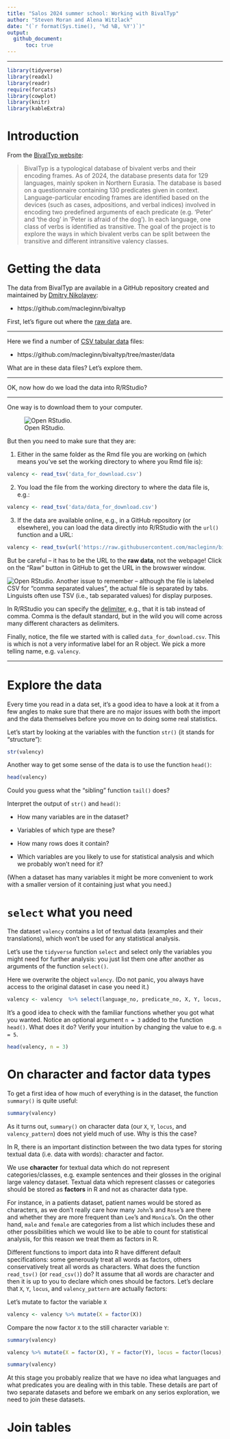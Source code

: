 ```yaml
---
title: "Salos 2024 summer school: Working with BivalTyp"
author: "Steven Moran and Alena Witzlack"
date: "(`r format(Sys.time(), '%d %B, %Y')`)"
output:
  github_document:
      toc: true
---
```


***

```r
library(tidyverse)
library(readxl)
library(readr)
require(forcats)
library(cowplot)
library(knitr)
library(kableExtra)
```

# Introduction

From the [BivalTyp website](https://www.bivaltyp.info):

> BivalTyp is a typological database of bivalent verbs and their encoding frames. As of 2024, the database presents data for 129 languages, mainly spoken in Northern Eurasia. The database is based on a questionnaire containing 130 predicates given in context. Language-particular encoding frames are identified based on the devices (such as cases, adpositions, and verbal indices) involved in encoding two predefined arguments of each predicate (e.g. ‘Peter’ and ‘the dog’ in ‘Peter is afraid of the dog’). In each language, one class of verbs is identified as transitive. The goal of the project is to explore the ways in which bivalent verbs can be split between the transitive and different intransitive valency classes.

# Getting the data

The data from BivalTyp are available in a GitHub repository created and maintained by [
Dmitry Nikolayev](https://dnikolaev.com):

* https://github.com/macleginn/bivaltyp

First, let's figure out where the [raw data](https://en.wikipedia.org/wiki/Raw_data) are.

***

Here we find a number of [CSV tabular data](https://en.wikipedia.org/wiki/Comma-separated_values) files:

* https://github.com/macleginn/bivaltyp/tree/master/data

What are in these data files? Let's explore them.

***

OK, now how do we load the data into R/RStudio?

***

One way is to download them to your computer.

![Open RStudio.](figures/download.png)

But then you need to make sure that they are:

1. Either in the same folder as the Rmd file you are working on (which means you've set the working directory to where you Rmd file is):

```r
valency <- read_tsv('data_for_download.csv')
```

2. You load the file from the working directory to where the data file is, e.g.:

```r
valency <- read_tsv('data/data_for_download.csv')
```

3. If the data are available online, e.g., in a GitHub repository (or elsewhere), you can load the data directly into R/RStudio with the ``url()`` function and a URL:

```r
valency <- read_tsv(url('https://raw.githubusercontent.com/macleginn/bivaltyp/master/data/data_for_download.csv'))
```

But be careful -- it has to be the URL to the **raw data**, not the webpage! Click on the "Raw" button in GitHub to get the URL in the browswer window.

![Open RStudio.](figures/raw.png)
Another issue to remember -- although the file is labeled CSV for "comma separated values", the actual file is separated by tabs. Linguists often use TSV (i.e., tab separated values) for display purposes.

In R/RStudio you can specify the [delimiter](https://en.wikipedia.org/wiki/Delimiter), e.g., that it is tab instead of comma. Comma is the default standard, but in the wild you will come across many different characters as delimiters.

Finally, notice, the file we started with is called `data_for_download.csv`. This is which is not a very informative label for an R object. We pick a more telling name, e.g. `valency`.

***

# Explore the data

Every time you read in a data set, it's a good idea to have a look at it from a few angles to make sure that there are no major issues with both the import and the data themselves before you move on to doing some real statistics.

Let's start by looking at the variables with the function `str()` (it stands for "structure"):

```r
str(valency)
```

Another way to get some sense of the data is to use the function `head()`:

```r
head(valency)
```


Could you guess what the "sibling" function `tail()` does?

Interpret the output of `str()` and `head()`:

- How many variables are in the dataset?

- Variables of which type are these?

- How many rows does it contain?

- Which variables are you likely to use for statistical analysis and which we probably won't need for it? 

(When a dataset has many variables it might be more convenient to work with a smaller version of it containing just what you need.)

# `select` what you need

The dataset `valency` contains a lot of textual data (examples and their translations), which won't be used for any statistical analysis. 

Let's use the `tidyverse` function `select` and select only the variables you might need for further analysis: you just list them one after another as arguments of the function  `select()`. 

Here we overwrite the object `valency`. (Do not panic, you always have access to the original dataset in case you need it.)

```r
valency <- valency  %>% select(language_no, predicate_no, X, Y, locus, valency_pattern)
```

It's a good idea to check with the familiar functions whether you got what you wanted. Notice an optional argument `n = 3` added to the function `head()`. What does it do? Verify your intuition by changing the value to e.g. `n = 5`.

```r
head(valency, n = 3)
```

# On character and factor data types

To get a first idea of how much of everything is in the dataset, the function `summary()` is quite useful: 

```r
summary(valency)
```

As it turns out, `summary()` on character data (our `X`, `Y`, `locus`, and `valency_pattern`) does not yield much of use. Why is this the case?

In R, there is an important distinction between the two data types for storing textual data (i.e. data with words): character and factor. 

We use **character** for textual data which do not represent categories/classes, e.g. example sentences and their glosses in the original large valency dataset. Textual data which represent classes or categories should be stored as **factors** in R and not as character data type. 

For instance, in a patients dataset, patient names would be stored as characters, as we don't really care how many `John`'s and `Rose`'s are there and whether they are more frequent than `Lee`'s and	`Monica`'s. On the other hand, `male` and `female` are categories from a list which includes these and other possibilities which we would like to be able to count for statistical analysis, for this reason we treat them as factors in R.

Different functions to import data into R have different default specifications: some generously treat all words as factors, others conservatively treat all words as characters. What does the function `read_tsv()` (or `read_csv()`) do? It assume that all words are character and then it is up to you to declare which ones should be factors. Let's declare that `X`, `Y`, `locus`, and `valency_pattern` are actually factors: 

Let's mutate to factor the variable `X`

```r
valency <- valency %>% mutate(X = factor(X))
```

Compare the now factor `X`  to the still character variable `Y`:

```r
summary(valency)
```


```r
valency %>% mutate(X = factor(X), Y = factor(Y), locus = factor(locus), valency_pattern = factor(valency_pattern))
```

```r
summary(valency)
```

At this stage you probably realize that we have no idea what languages and what predicates you are dealing with in this table. These details are part of two separate datasets and before we embark on any serios exploration, we need to join these datasets.

# Join tables